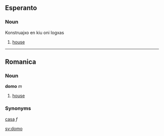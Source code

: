 ==Esperanto==
===Noun===
Konstruajxo en kiu oni logxas
#[[house]]

-----
==Romanica==
===Noun===
'''domo''' ''m''

#[[house]]

===Synonyms===
[[casa]] ''f''

[[sv:domo]]